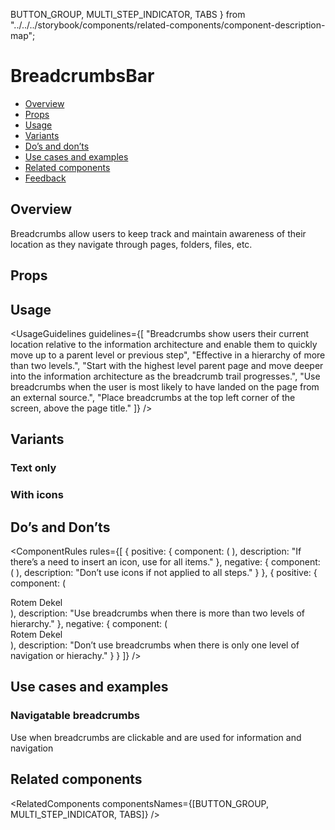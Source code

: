   BUTTON_GROUP,
  MULTI_STEP_INDICATOR,
  TABS
} from "../../../storybook/components/related-components/component-description-map";

<Meta of={BreadcrumbsBarStories} />

# BreadcrumbsBar

- [Overview](#overview)
- [Props](#props)
- [Usage](#usage)
- [Variants](#variants)
- [Do’s and don’ts](#dos-and-donts)
- [Use cases and examples](#use-cases-and-examples)
- [Related components](#related-components)
- [Feedback](#feedback)

## Overview

Breadcrumbs allow users to keep track and maintain awareness of their location as they navigate through pages, folders, files, etc.

<Canvas of={BreadcrumbsBarStories.Overview} />

## Props

<PropsTable />

## Usage

<UsageGuidelines
  guidelines={[
    "Breadcrumbs show users their current location relative to the information architecture and enable them to quickly move up to a parent level or previous step",
    "Effective in a hierarchy of more than two levels.",
    "Start with the highest level parent page and move deeper into the information architecture as the breadcrumb trail progresses.",
    "Use breadcrumbs when the user is most likely to have landed on the page from an external source.",
    "Place breadcrumbs at the top left corner of the screen, above the page title."
  ]}
/>

<TipCheckYourself />

## Variants

### Text only

<Canvas of={BreadcrumbsBarStories.TextOnly} />

### With icons

<Canvas of={BreadcrumbsBarStories.WithIcons} />

## Do’s and Don’ts

<ComponentRules
  rules={[
    {
      positive: {
        component: (
          <BreadcrumbsBar type={BreadcrumbsBar.types.NAVIGATION}>
            <BreadcrumbItem text="Workspace" icon={Workspace} isCurrent />
            <BreadcrumbItem text="Folder" icon={Folder} />
            <BreadcrumbItem text="Board" icon={Board} />
            <BreadcrumbItem text="Group" icon={Group} />
          </BreadcrumbsBar>
        ),
        description: "If there’s a need to insert an icon, use for all items."
      },
      negative: {
        component: (
          <BreadcrumbsBar type={BreadcrumbsBar.types.NAVIGATION}>
            <BreadcrumbItem text="Workspace" icon={Workspace} isCurrent />
            <BreadcrumbItem text="Folder" />
            <BreadcrumbItem text="Board" />
            <BreadcrumbItem text="Group" />
          </BreadcrumbsBar>
        ),
        description: "Don’t use icons if not applied to all steps."
      }
    },
    {
      positive: {
        component: (
          <DialogContentContainer className="monday-storybook-breadcrumbs-bar_inline-wrapper">
            <Avatar size="medium" src={person3} type="img" />
            <div className="monday-storybook-breadcrumbs-bar_column-wrapper">
              <span className="monday-storybook-breadcrumbs-bar_title">Rotem Dekel</span>
              <BreadcrumbsBar type={BreadcrumbsBar.types.NAVIGATION}>
                <BreadcrumbItem text="User research" icon={Board} />
                <BreadcrumbItem text="Video sessions" icon={Group} />
              </BreadcrumbsBar>
            </div>
          </DialogContentContainer>
        ),
        description: "Use breadcrumbs when there is more than two levels of hierarchy."
      },
      negative: {
        component: (
          <DialogContentContainer className="monday-storybook-breadcrumbs-bar_inline-wrapper">
            <Avatar size="medium" src={person3} type="img" />
            <div className="monday-storybook-breadcrumbs-bar_column-wrapper">
              <span className="monday-storybook-breadcrumbs-bar_title">Rotem Dekel</span>
              <BreadcrumbsBar type={BreadcrumbsBar.types.NAVIGATION}>
                <BreadcrumbItem text="User research" icon={Board} />
              </BreadcrumbsBar>
            </div>
          </DialogContentContainer>
        ),
        description: "Don’t use breadcrumbs when there is only one level of navigation or hierachy."
      }
    }
  ]}
/>

## Use cases and examples

### Navigatable breadcrumbs

Use when breadcrumbs are clickable and are used for information and navigation

<Canvas of={BreadcrumbsBarStories.NavigatableBreadcrumbs} />

## Related components

<RelatedComponents componentsNames={[BUTTON_GROUP, MULTI_STEP_INDICATOR, TABS]} />
